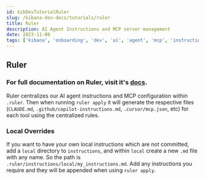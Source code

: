 ```yaml
---
id: kibDevTutorialRuler
slug: /kibana-dev-docs/tutorials/ruler
title: Ruler
description: AI Agent Instructions and MCP server management
date: 2023-11-08
tags: ['kibana', 'onboarding', 'dev', 'ai', 'agent', 'mcp', 'instructions']
---
```


## Ruler

### For full documentation on Ruler, visit it's [docs](https://github.com/intellectronica/ruler). 
Ruler centralizes our AI agent instructions and MCP configuration within `.ruler`. Then when running `ruler apply` it will generate the respective files (`CLAUDE.md`, `.github/copilot-instructions.md`, `.cursor/mcp.json`, etc) for each tool using the centralized rules.

### Local Overrides
If you want to have your own local instructions which are not committed, add a `local` directory to `instructions`, and within `local` create a new `.md` file with any name. So the path is `.ruler/instructions/local/my_instructions.md`. Add any instructions you require and they will be appended when using `ruler apply`.